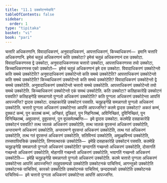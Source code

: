 ```yaml
---
title: "11.1 उक्कोटनभेदादि"
tableOfContents: false
sidebar:
  order: 1
type: "tipitaka"
basket: "vi"
book: "pari"
---
```



<DynamicBreadcrumb />

<Division number="340" book="pari">

<Paragraph number="1699" book="pari">
चत्तारि अधिकरणानि. विवादाधिकरणं, अनुवादाधिकरणं, आपत्ताधिकरणं, किच्चाधिकरणं—  इमानि चत्तारि अधिकरणानि.
</Paragraph>

<Paragraph number="1700" book="pari">
इमेसं चतुन्नं अधिकरणानं कति उक्कोटा? इमेसं चतुन्नं अधिकरणानं दस उक्कोटा. विवादाधिकरणस्स द्वे उक्कोटा, अनुवादाधिकरणस्स चत्तारो उक्कोटा, आपत्ताधिकरणस्स तयो उक्कोटा, किच्चाधिकरणस्स एको उक्कोटो—  इमेसं चतुन्नं अधिकरणानं इमे दस उक्कोटा.
</Paragraph>

<Paragraph number="1701" book="pari">
विवादाधिकरणं उक्कोटेन्तो कति समथे उक्कोटेति? अनुवादाधिकरणं उक्कोटेन्तो कति समथे उक्कोटेति? आपत्ताधिकरणं उक्कोटेन्तो कति समथे उक्कोटेति? किच्चाधिकरणं उक्कोटेन्तो कति समथे उक्कोटेति?
</Paragraph>

<Paragraph number="1702" book="pari">
विवादाधिकरणं उक्कोटेन्तो द्वे समथे उक्कोटेति. अनुवादाधिकरणं उक्कोटेन्तो चत्तारो समथे उक्कोटेति. आपत्ताधिकरणं उक्कोटेन्तो तयो समथे उक्कोटेति. किच्चाधिकरणं उक्कोटेन्तो एकं समथं उक्कोटेति.
</Paragraph>

</Division>
<Division number="341" book="pari">

<Paragraph number="1703" book="pari">
कति उक्कोटा? कतिहाकारेहि उक्कोटनं पसवति? कतिहङ्गेहि समन्नागतो पुग्गलो अधिकरणं उक्कोटेति? कति पुग्गला अधिकरणं उक्कोटेन्ता आपत्तिं आपज्जन्ति?
</Paragraph>

<Paragraph number="1704" book="pari">
द्वादस उक्कोटा. दसहाकारेहि उक्कोटनं पसवति. चतूहङ्गेहि समन्नागतो पुग्गलो अधिकरणं उक्कोटेति. चत्तारो पुग्गला अधिकरणं उक्कोटेन्ता आपत्तिं आपज्जन्ति?
</Paragraph>

<Paragraph number="1705" book="pari">
कतमे द्वादस उक्कोटा? अकतं कम्मं, दुक्कटं कम्मं, पुन कातब्बं कम्मं, अनिहतं, दुन्निहतं, पुन निहनितब्बं, अविनिच्छितं, दुविनिच्छितं, पुन विनिच्छितब्बं, अवूपसन्तं, दुवूपसन्तं, पुन वूपसमेतब्बन्ति—  इमे द्वादस उक्कोटा.
</Paragraph>

<Paragraph number="1706" book="pari">
कतमेहि दसहाकारेहि उक्कोटनं पसवति? तत्थ जातकं अधिकरणं उक्कोटेति, तत्थ जातकं वूपसन्तं अधिकरणं उक्कोटेति, अन्तरामग्गे अधिकरणं उक्कोटेति, अन्तरामग्गे वूपसन्तं अधिकरणं उक्कोटेति, तत्थ गतं अधिकरणं उक्कोटेति, तत्थ गतं वूपसन्तं अधिकरणं उक्कोटेति, सतिविनयं उक्कोटेति, अमूळ्हविनयं उक्कोटेति, तस्सपापियसिकं उक्कोटेति, तिणवत्थारकं उक्कोटेति—  इमेहि दसहाकारेहि उक्कोटनं पसवति.
</Paragraph>

<Paragraph number="1707" book="pari">
कतमेहि चतूहङ्गेहि समन्नागतो पुग्गलो अधिकरणं उक्कोटेति? छन्दागतिं गच्छन्तो अधिकरणं उक्कोटेति, दोसागतिं गच्छन्तो अधिकरणं उक्कोटेति, मोहागतिं गच्छन्तो अधिकरणं उक्कोटेति, भयागतिं गच्छन्तो अधिकरणं उक्कोटेति—  इमेहि चतूहङ्गेहि समन्नागतो पुग्गलो अधिकरणं उक्कोटेति.
</Paragraph>

<Paragraph number="1708" book="pari">
कतमे चत्तारो पुग्गला अधिकरणं उक्कोटेन्ता आपत्तिं आपज्जन्ति? तदहुपसम्पन्नो उक्कोटेति उक्कोटनकं पाचित्तियं, आगन्तुको उक्कोटेति उक्कोटनकं पाचित्तियं, कारको उक्कोटेति उक्कोटनकं पाचित्तियं, छन्ददायको उक्कोटेति उक्कोटनकं पाचित्तियं—  इमे चत्तारो पुग्गला अधिकरणं उक्कोटेन्ता आपत्तिं आपज्जन्ति.
</Paragraph>
</Division>